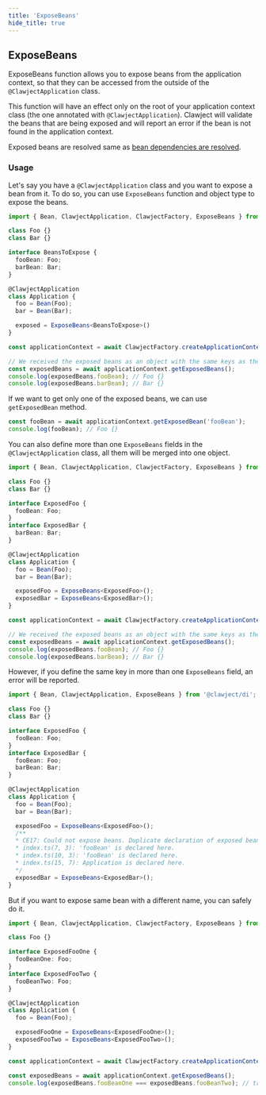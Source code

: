 ```yaml
---
title: 'ExposeBeans'
hide_title: true
---
```


## ExposeBeans

ExposeBeans function allows you to expose beans from the application context, so that they can be accessed from the outside of the `@ClawjectApplication` class.

This function will have an effect only on the root of your application context class (the one annotated with `@ClawjectApplication`).
Clawject will validate the beans that are being exposed and will report an error if the bean is not found in the application context.

Exposed beans are resolved same as [bean dependencies are resolved](/docs/fundamentals/bean#how-dependencies-are-resolved).

### Usage

Let's say you have a `@ClawjectApplication` class and you want to expose a bean from it.
To do so, you can use `ExposeBeans` function and object type to expose the beans.

```ts
import { Bean, ClawjectApplication, ClawjectFactory, ExposeBeans } from '@clawject/di';

class Foo {}
class Bar {}

interface BeansToExpose {
  fooBean: Foo;
  barBean: Bar;
}

@ClawjectApplication
class Application {
  foo = Bean(Foo);
  bar = Bean(Bar);

  exposed = ExposeBeans<BeansToExpose>()
}

const applicationContext = await ClawjectFactory.createApplicationContext(Application);

// We received the exposed beans as an object with the same keys as the `BeansToExpose` interface
const exposedBeans = await applicationContext.getExposedBeans();
console.log(exposedBeans.fooBean); // Foo {}
console.log(exposedBeans.barBean); // Bar {}
```

If we want to get only one of the exposed beans, we can use `getExposedBean` method.

```ts
const fooBean = await applicationContext.getExposedBean('fooBean');
console.log(fooBean); // Foo {}
```

You can also define more than one `ExposeBeans` fields in the `@ClawjectApplication` class, all them will be merged into one object.

```ts
import { Bean, ClawjectApplication, ClawjectFactory, ExposeBeans } from '@clawject/di';

class Foo {}
class Bar {}

interface ExposedFoo {
  fooBean: Foo;
}
interface ExposedBar {
  barBean: Bar;
}

@ClawjectApplication
class Application {
  foo = Bean(Foo);
  bar = Bean(Bar);

  exposedFoo = ExposeBeans<ExposedFoo>();
  exposedBar = ExposeBeans<ExposedBar>();
}

const applicationContext = await ClawjectFactory.createApplicationContext(Application);

// We received the exposed beans as an object with the same keys as the `BeansToExpose` interface
const exposedBeans = await applicationContext.getExposedBeans();
console.log(exposedBeans.fooBean); // Foo {}
console.log(exposedBeans.barBean); // Bar {}
```

However, if you define the same key in more than one `ExposeBeans` field, an error will be reported.

```ts showLineNumbers
import { Bean, ClawjectApplication, ExposeBeans } from '@clawject/di';

class Foo {}
class Bar {}

interface ExposedFoo {
  fooBean: Foo;
}
interface ExposedBar {
  fooBean: Foo;
  barBean: Bar;
}

@ClawjectApplication
class Application {
  foo = Bean(Foo);
  bar = Bean(Bar);

  exposedFoo = ExposeBeans<ExposedFoo>();
  /**
  * CE17: Could not expose beans. Duplicate declaration of exposed beans property detected.
  * index.ts(7, 3): 'fooBean' is declared here.
  * index.ts(10, 3): 'fooBean' is declared here.
  * index.ts(15, 7): Application is declared here.
  */
  exposedBar = ExposeBeans<ExposedBar>();
}
```

But if you want to expose same bean with a different name, you can safely do it.

```ts
import { Bean, ClawjectApplication, ClawjectFactory, ExposeBeans } from '@clawject/di';

class Foo {}

interface ExposedFooOne {
  fooBeanOne: Foo;
}
interface ExposedFooTwo {
  fooBeanTwo: Foo;
}

@ClawjectApplication
class Application {
  foo = Bean(Foo);

  exposedFooOne = ExposeBeans<ExposedFooOne>();
  exposedFooTwo = ExposeBeans<ExposedFooTwo>();
}

const applicationContext = await ClawjectFactory.createApplicationContext(Application);

const exposedBeans = await applicationContext.getExposedBeans();
console.log(exposedBeans.fooBeanOne === exposedBeans.fooBeanTwo); // true
```
